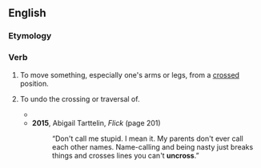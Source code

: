==English==

===Etymology===
{{prefix|en|un|cross}}

===Verb===
{{en-verb}}

# {{lb|en|transitive}} To move something, especially one's arms or legs, from a [[crossed]] position.
# {{lb|en|transitive}} To undo the crossing or traversal of.
#* {{quote-book|en|year=2014|author=DeAnna Holland|title=No Place Like Home|passage=I want nothing more than to run through the crowd of people and throw myself into his arms, but I can't. You can't rewrite the past, and once lines have been crossed, you can't '''uncross''' them.}}
#* '''2015''', Abigail Tarttelin, ''Flick'' (page 201)
#*: “Don't call me stupid. I mean it. My parents don't ever call each other names. Name-calling and being nasty just breaks things and crosses lines you can't '''uncross'''.”